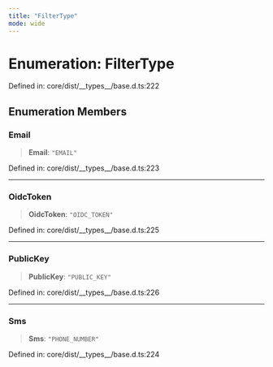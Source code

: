```yaml
---
title: "FilterType"
mode: wide
---
```

  
# Enumeration: FilterType

Defined in: core/dist/\_\_types\_\_/base.d.ts:222

## Enumeration Members

### Email

> **Email**: `"EMAIL"`

Defined in: core/dist/\_\_types\_\_/base.d.ts:223

***

### OidcToken

> **OidcToken**: `"OIDC_TOKEN"`

Defined in: core/dist/\_\_types\_\_/base.d.ts:225

***

### PublicKey

> **PublicKey**: `"PUBLIC_KEY"`

Defined in: core/dist/\_\_types\_\_/base.d.ts:226

***

### Sms

> **Sms**: `"PHONE_NUMBER"`

Defined in: core/dist/\_\_types\_\_/base.d.ts:224
